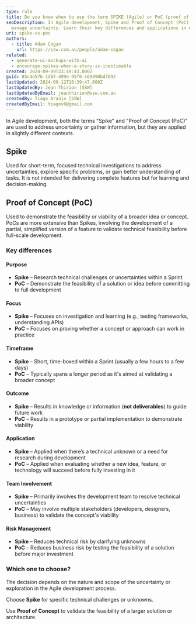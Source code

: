 ```yaml
---
type: rule
title: Do you know when to use the term SPIKE (Agile) or PoC (proof of concept)?”
seoDescription: In Agile development, Spike and Proof of Concept (PoC) help
  manage uncertainty. Learn their key differences and applications in Agile.
uri: spike-vs-poc
authors:
  - title: Adam Cogan
    url: https://ssw.com.au/people/adam-cogan
related:
  - generate-ui-mockups-with-ai
  - encourage-spikes-when-a-story-is-inestimable
created: 2024-09-09T23:49:43.000Z
guid: 85c4e576-1d07-499e-95f6-c69490bd7692
lastUpdated: 2024-09-12T16:39:47.000Z
lastUpdatedBy: Jean Thirion [SSW]
lastUpdatedByEmail: jeanthirion@ssw.com.au
createdBy: Tiago Araújo [SSW]
createdByEmail: tiagov8@gmail.com
---
```

In Agile development, both the terms "Spike" and "Proof of Concept (PoC)" are used to address uncertainty or gather information, but they are applied in slightly different contexts.
## Spike

Used for short-term, focused technical investigations to address uncertainties, explore specific problems, or gain better understanding of tasks. It is not intended for delivering complete features but for learning and decision-making.

## Proof of Concept (PoC)

Used to demonstrate the feasibility or viability of a broader idea or concept. PoCs are more extensive than Spikes, involving the development of a partial, simplified version of a feature to validate technical feasibility before full-scale development.

### Key differences

#### Purpose

* **Spike** – Research technical challenges or uncertainties within a Sprint
* **PoC** – Demonstrate the feasibility of a solution or idea before committing to full development

#### Focus

* **Spike** – Focuses on investigation and learning (e.g., testing frameworks, understanding APIs)
* **PoC** – Focuses on proving whether a concept or approach can work in practice

#### Timeframe

* **Spike** – Short, time-boxed within a Sprint (usually a few hours to a few days)
* **PoC** – Typically spans a longer period as it's aimed at validating a broader concept

#### Outcome

* **Spike** – Results in knowledge or information (**not deliverables**) to guide future work
* **PoC** – Results in a prototype or partial implementation to demonstrate viability

#### Application

* **Spike** – Applied when there’s a technical unknown or a need for research during development
* **PoC** – Applied when evaluating whether a new idea, feature, or technology will succeed before fully investing in it

#### Team Involvement

* **Spike** – Primarily involves the development team to resolve technical uncertainties
* **PoC** – May involve multiple stakeholders (developers, designers, business) to validate the concept's viability

#### Risk Management

* **Spike** – Reduces technical risk by clarifying unknowns
* **PoC** – Reduces business risk by testing the feasibility of a solution before major investment

### Which one to choose?

The decision depends on the nature and scope of the uncertainty or exploration in the Agile development process.

Choose **Spike** for specific technical challenges or unknowns.

Use **Proof of Concept** to validate the feasibility of a larger solution or architecture.
